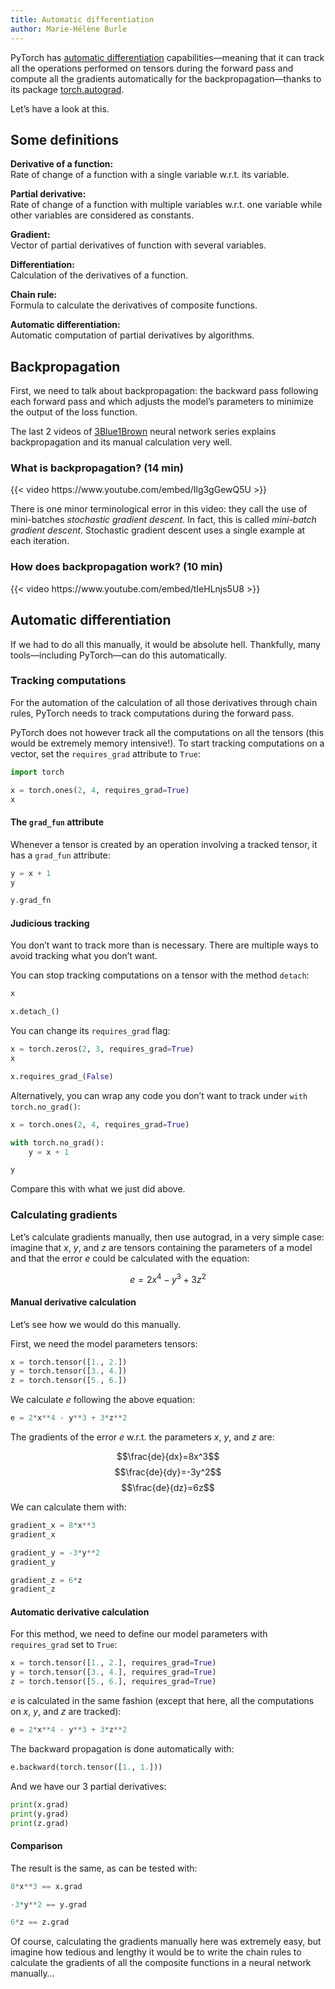 ```yaml
---
title: Automatic differentiation
author: Marie-Hélène Burle
---
```


:::{.def}

PyTorch has [automatic differentiation](https://en.wikipedia.org/wiki/Automatic_differentiation) capabilities—meaning that it can track all the operations performed on tensors during the forward pass and compute all the gradients automatically for the backpropagation—thanks to its package [torch.autograd](https://pytorch.org/docs/stable/autograd.html).

Let's have a look at this.

:::

## Some definitions

**Derivative of a function:** \
Rate of change of a function with a single variable w.r.t. its variable.

**Partial derivative:** \
Rate of change of a function with multiple variables w.r.t. one variable while other variables are considered as constants.

**Gradient:** \
Vector of partial derivatives of function with several variables.

**Differentiation:** \
Calculation of the derivatives of a function.

**Chain rule:** \
Formula to calculate the derivatives of composite functions.

**Automatic differentiation:** \
Automatic computation of partial derivatives by algorithms.

## Backpropagation

First, we need to talk about backpropagation: the backward pass following each forward pass and which adjusts the model's parameters to minimize the output of the loss function.

The last 2 videos of [3Blue1Brown](https://www.3blue1brown.com/) neural network series explains backpropagation and its manual calculation very well.

### What is backpropagation? (14 min)

{{< video https://www.youtube.com/embed/Ilg3gGewQ5U >}}

:::{.note}

There is one minor terminological error in this video: they call the use of mini-batches *stochastic gradient descent*. In fact, this is called *mini-batch gradient descent*. Stochastic gradient descent uses a single example at each iteration.

:::

### How does backpropagation work? (10 min)

{{< video https://www.youtube.com/embed/tIeHLnjs5U8 >}}

## Automatic differentiation

If we had to do all this manually, it would be absolute hell. Thankfully, many tools—including PyTorch—can do this automatically.

### Tracking computations

For the automation of the calculation of all those derivatives through chain rules, PyTorch needs to track computations during the forward pass.

PyTorch does not however track all the computations on all the tensors (this would be extremely memory intensive!). To start tracking computations on a vector, set the `requires_grad` attribute to `True`:

```python
import torch

x = torch.ones(2, 4, requires_grad=True)
x
```

#### The `grad_fun` attribute

Whenever a tensor is created by an operation involving a tracked tensor, it has a `grad_fun` attribute:

```python
y = x + 1
y
```

```python
y.grad_fn
```

#### Judicious tracking

You don't want to track more than is necessary. There are multiple ways to avoid tracking what you don't want.

You can stop tracking computations on a tensor with the method `detach`:

```python
x
```

```python
x.detach_()
```

You can change its `requires_grad` flag:

```python
x = torch.zeros(2, 3, requires_grad=True)
x
```

```python
x.requires_grad_(False)
```

Alternatively, you can wrap any code you don't want to track under `with torch.no_grad()`:

```python
x = torch.ones(2, 4, requires_grad=True)

with torch.no_grad():
    y = x + 1

y
```

:::{.note}

Compare this with what we just did above.

:::

### Calculating gradients

Let's calculate gradients manually, then use autograd, in a very simple case: imagine that $x$, $y$, and $z$ are tensors containing the parameters of a model and that the error $e$ could be calculated with the equation:

$$e=2x^4-y^3+3z^2$$

#### Manual derivative calculation

Let's see how we would do this manually.

First, we need the model parameters tensors:

```python
x = torch.tensor([1., 2.])
y = torch.tensor([3., 4.])
z = torch.tensor([5., 6.])
```

We calculate $e$ following the above equation:

```python
e = 2*x**4 - y**3 + 3*z**2
```

The gradients of the error $e$ w.r.t. the parameters $x$, $y$, and $z$ are:

$$\frac{de}{dx}=8x^3$$
$$\frac{de}{dy}=-3y^2$$
$$\frac{de}{dz}=6z$$

We can calculate them with:


```python
gradient_x = 8*x**3
gradient_x
```

```python
gradient_y = -3*y**2
gradient_y
```

```python
gradient_z = 6*z
gradient_z
```

#### Automatic derivative calculation

For this method, we need to define our model parameters with `requires_grad` set to `True`:

```python
x = torch.tensor([1., 2.], requires_grad=True)
y = torch.tensor([3., 4.], requires_grad=True)
z = torch.tensor([5., 6.], requires_grad=True)
```

 $e$ is calculated in the same fashion (except that here, all the computations on $x$, $y$, and $z$ are tracked):

```python
e = 2*x**4 - y**3 + 3*z**2
```

The backward propagation is done automatically with:

```python
e.backward(torch.tensor([1., 1.]))
```

And we have our 3 partial derivatives:

```python
print(x.grad)
print(y.grad)
print(z.grad)
```

#### Comparison

The result is the same, as can be tested with:

```python
8*x**3 == x.grad
```

```python
-3*y**2 == y.grad
```

```python
6*z == z.grad
```

Of course, calculating the gradients manually here was extremely easy, but imagine how tedious and lengthy it would be to write the chain rules to calculate the gradients of all the composite functions in a neural network manually...
